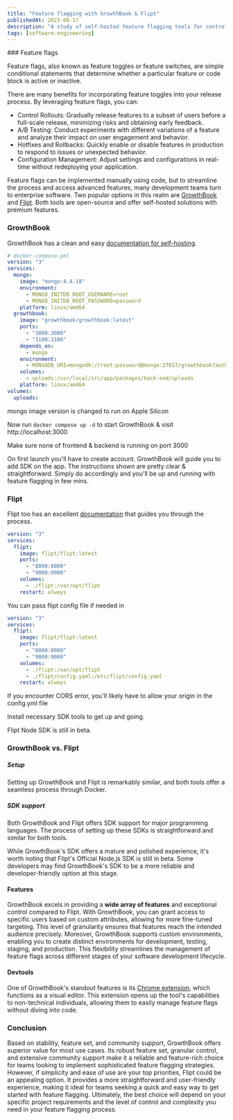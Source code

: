 ```yaml
---
title: "Feature flagging with GrowthBook & Flipt"
publishedAt: 2023-08-17
description: "A study of self-hosted feature flagging tools for control and adaptability in software development."
tags: [software-engineering]
---
```


<WIP />
### Feature flags

Feature flags, also known as feature toggles or feature switches, are simple conditional statements that determine whether a particular feature or code block is active or inactive.

There are many benefits for incorporating feature toggles into your release process. By leveraging feature flags, you can:

- Control Rollouts: Gradually release features to a subset of users before a full-scale release, minimizing risks and obtaining early feedback.
- A/B Testing: Conduct experiments with different variations of a feature and analyze their impact on user engagement and behavior.
- Hotfixes and Rollbacks: Quickly enable or disable features in production to respond to issues or unexpected behavior.
- Configuration Management: Adjust settings and configurations in real-time without redeploying your application.

Feature flags can be implemented manually using code, but to streamline the process and access advanced features, many development teams turn to enterprise software. Two popular options in this realm are [GrowthBook](https://www.growthbook.io/) and [Flipt](https://www.flipt.io/). Both tools are open-source and offer self-hosted solutions with premium features.

### GrowthBook

GrowthBook has a clean and easy [documentation for self-hosting](https://docs.growthbook.io/self-host).

```yml
# docker-compose.yml
version: "3"
services:
  mongo:
    image: "mongo:4.4.18"
    environment:
      - MONGO_INITDB_ROOT_USERNAME=root
      - MONGO_INITDB_ROOT_PASSWORD=password
    platform: linux/amd64
  growthbook:
    image: "growthbook/growthbook:latest"
    ports:
      - "3000:3000"
      - "3100:3100"
    depends_on:
      - mongo
    environment:
      - MONGODB_URI=mongodb://root:password@mongo:27017/growthbook?authSource=admin
    volumes:
      - uploads:/usr/local/src/app/packages/back-end/uploads
    platform: linux/amd64
volumes:
  uploads:
```

<Alert type="warn">
  mongo image version is changed to run on Apple Silicon
</Alert>

Now run `docker compose up -d` to start GrowthBook & visit http://localhost:3000

<Alert type="warn">
  Make sure none of frontend & backend is running on port 3000
</Alert>

On first launch you\'ll have to create account. GrowthBook will guide you to add SDK on the app. The instructions shown are pretty clear & straightforward. Simply do accordingly and you\'ll be up and running with feature flagging in few mins.

### Flipt

Flipt too has an excellent [documentation](https://www.flipt.io/docs/installation) that guides you through the process.

```yml
version: "3"
services:
  flipt:
    image: flipt/flipt:latest
    ports:
      - "8080:8080"
      - "9000:9000"
    volumes:
      - ./flipt:/var/opt/flipt
    restart: always
```

You can pass flipt config file if needed in

```yml
version: "3"
services:
  flipt:
    image: flipt/flipt:latest
    ports:
      - "8080:8080"
      - "9000:9000"
    volumes:
      - ./flipt:/var/opt/flipt
      - ./flipt/config.yaml:/etc/flipt/config.yaml
    restart: always
```

<Alert type="warn">
  If you encounter CORS error, you'll likely have to allow your origin in the
  config.yml file
</Alert>

Install necessary SDK tools to get up and going.

<Alert type="warn">Flipt Node SDK is still in beta.</Alert>

### GrowthBook vs. Flipt

##### Setup

Setting up GrowthBook and Flipt is remarkably similar, and both tools offer a seamless process through Docker.

##### SDK support

Both GrowthBook and Flipt offers SDK support for major programming languages. The process of setting up these SDKs is straightforward and similar for both tools.

While GrowthBook's SDK offers a mature and polished experience, it's worth noting that Flipt's Official Node.js SDK is still in beta. Some developers may find GrowthBook's SDK to be a more reliable and developer-friendly option at this stage.

#### Features

GrowthBook excels in providing a **wide array of features** and exceptional control compared to Flipt. With GrowthBook, you can grant access to specific users based on custom attributes, allowing for more fine-tuned targeting. This level of granularity ensures that features reach the intended audience precisely. Moreover, GrowthBook supports custom environments, enabling you to create distinct environments for development, testing, staging, and production. This flexibility streamlines the management of feature flags across different stages of your software development lifecycle.

#### Devtools

One of GrowthBook's standout features is its [Chrome extension](https://docs.growthbook.io/app/visual), which functions as a visual editor. This extension opens up the tool's capabilities to non-technical individuals, allowing them to easily manage feature flags without diving into code.

### Conclusion

Based on stability, feature set, and community support, GrowthBook offers superior value for most use cases. Its robust feature set, granular control, and extensive community support make it a reliable and feature-rich choice for teams looking to implement sophisticated feature flagging strategies. However, if simplicity and ease of use are your top priorities, Flipt could be an appealing option. It provides a more straightforward and user-friendly experience, making it ideal for teams seeking a quick and easy way to get started with feature flagging. Ultimately, the best choice will depend on your specific project requirements and the level of control and complexity you need in your feature flagging process.
